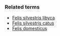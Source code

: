 {{Taxonomy|Species|[[Felis]] [[silvestris]]|[[European wild cat]]}}
===Related terms===
*[[Felis silvestris libyca]]
*[[Felis silvestris catus]]
*[[Felis domesticus]]
